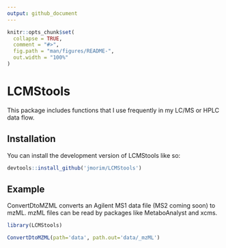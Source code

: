 ```yaml
---
output: github_document
---
```


<!-- README.md is generated from README.Rmd. Please edit that file -->

```r
knitr::opts_chunk$set(
  collapse = TRUE,
  comment = "#>",
  fig.path = "man/figures/README-",
  out.width = "100%"
)
```

# LCMStools

<!-- badges: start -->
<!-- badges: end -->

This package includes functions that I use frequently in my LC/MS or HPLC data flow.

## Installation

You can install the development version of LCMStools like so:

``` r
devtools::install_github('jmorim/LCMStools')
```

## Example

ConvertDtoMZML converts an Agilent MS1 data file (MS2 coming soon) to mzML.
mzML files can be read by packages like MetaboAnalyst and xcms.

```r
library(LCMStools)

ConvertDtoMZML(path='data', path.out='data/_mzML')
```